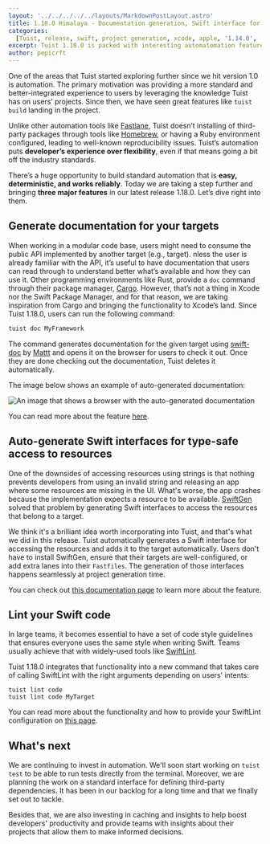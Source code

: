 ```yaml
---
layout: '../../../../../layouts/MarkdownPostLayout.astro'
title: 1.18.0 Himalaya - Documentation generation, Swift interface for accessing resources, and code linting.
categories:
  [Tuist, release, swift, project generation, xcode, apple, '1.14.0', 'cache']
excerpt: Tuist 1.18.0 is packed with interesting automatomation feature that will streamline developers' workflows further. This new version provides commands for auto-generating documentation and linting the Swift code, and integrates the generation of Swift interfaces for resources into the project generation.
author: pepicrft
---
```


One of the areas that Tuist started exploring further since we hit version 1.0 is automation. The primary motivation was providing a more standard and better-integrated experience to users by leveraging the knowledge Tuist has on users’ projects. Since then, we have seen great features like `tuist build` landing in the project.

Unlike other automation tools like [Fastlane](https://fastlane.tools), Tuist doesn’t installing of third-party packages through tools like [Homebrew](https://brew.sh), or having a Ruby environment configured, leading to well-known reproducibility issues. Tuist’s automation puts **developer’s experience over flexibility**, even if that means going a bit off the industry standards.

There’s a huge opportunity to build standard automation that is **easy, deterministic, and works reliably**. Today we are taking a step further and bringing **three major features** in our latest release 1.18.0. Let’s dive right into them.

## Generate documentation for your targets

When working in a modular code base, users might need to consume the public API implemented by another target (e.g., target). nless the user is already familiar with the API, it’s useful to have documentation that users can read through to understand better what’s available and how they can use it.
Other programming environments like Rust, provide a `doc` command through their package manager, [Cargo](https://doc.rust-lang.org/cargo/). However, that’s not a thing in Xcode nor the Swift Package Manager, and for that reason, we are taking inspiration from Cargo and bringing the functionality to Xcode’s land. Since Tuist 1.18.0, users can run the following command:

```bash
tuist doc MyFramework
```

The command generates documentation for the given target using [swift-doc](https://github.com/SwiftDocOrg/swift-doc) by [Mattt](https://twitter.com/mattt) and opens it on the browser for users to check it out. Once they are done checking out the documentation, Tuist deletes it automatically.

The image below shows an example of auto-generated documentation:

![An image that shows a browser with the auto-generated documentation](./documentation.png)

You can read more about the feature [here](https://docs.tuist.io/commands/documentation/).

## Auto-generate Swift interfaces for type-safe access to resources

One of the downsides of accessing resources using strings is that nothing prevents developers from using an invalid string and releasing an app where some resources are missing in the UI. What's worse, the app crashes because the implementation expects a resource to be available. [SwiftGen](https://github.com/SwiftGen/SwiftGen) solved that problem by generating Swift interfaces to access the resources that belong to a target.

We think it's a brilliant idea worth incorporating into Tuist, and that's what we did in this release. Tuist automatically generates a Swift interface for accessing the resources and adds it to the target automatically. Users don't have to install SwiftGen, ensure that their targets are well-configured, or add extra lanes into their `Fastfiles`. The generation of those interfaces happens seamlessly at project generation time.

You can check out [this documentation page](https://docs.tuist.io/guides/resources/) to learn more about the feature.

## Lint your Swift code

In large teams, it becomes essential to have a set of code style guidelines that ensures everyone uses the same style when writing Swift. Teams usually achieve that with widely-used tools like [SwiftLint](https://github.com/realm/SwiftLint).

Tuist 1.18.0 integrates that functionality into a new command that takes care of calling SwiftLint with the right arguments depending on users' intents:

```
tuist lint code
tuist lint code MyTarget
```

You can read more about the functionality and how to provide your SwiftLint configuration on [this page](https://docs.tuist.io/commands/linting/).

## What's next

We are continuing to invest in automation. We'll soon start working on `tuist test` to be able to run tests directly from the terminal. Moreover, we are planning the work on a standard interface for defining third-party dependencies. It has been in our backlog for a long time and that we finally set out to tackle.

Besides that, we are also investing in caching and insights to help boost developers' productivity and provide teams with insights about their projects that allow them to make informed decisions.
